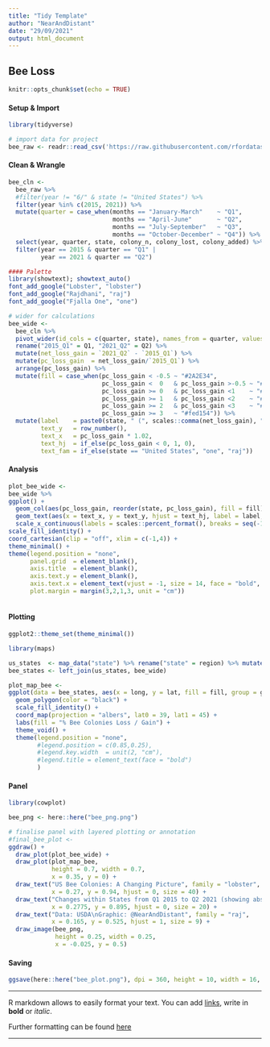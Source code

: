 ```yaml
---
title: "Tidy Template"
author: "NearAndDistant"
date: "29/09/2021"
output: html_document
---
```


## Bee Loss

```r
knitr::opts_chunk$set(echo = TRUE)
```

#### Setup & Import
```r
library(tidyverse)

# import data for project
bee_raw <- readr::read_csv('https://raw.githubusercontent.com/rfordatascience/tidytuesday/master/data/2022/2022-01-11/colony.csv')

```

#### Clean & Wrangle
```r
bee_cln <- 
  bee_raw %>% 
  #filter(year != "6/" & state != "United States") %>%
  filter(year %in% c(2015, 2021)) %>%
  mutate(quarter = case_when(months == "January-March"    ~ "Q1",
                             months == "April-June"       ~ "Q2",
                             months == "July-September"   ~ "Q3",
                             months == "October-December" ~ "Q4")) %>%
  select(year, quarter, state, colony_n, colony_lost, colony_added) %>%
  filter(year == 2015 & quarter == "Q1" |
         year == 2021 & quarter == "Q2")
```

```r

#### Palette
library(showtext); showtext_auto()
font_add_google("Lobster", "lobster")
font_add_google("Rajdhani", "raj")
font_add_google("Fjalla One", "one")

# wider for calculations
bee_wide <-
  bee_cln %>%
  pivot_wider(id_cols = c(quarter, state), names_from = quarter, values_from = colony_n) %>%
  rename("2015_Q1" = Q1, "2021_Q2" = Q2) %>%
  mutate(net_loss_gain = `2021_Q2` - `2015_Q1`) %>%
  mutate(pc_loss_gain  = net_loss_gain/`2015_Q1`) %>%
  arrange(pc_loss_gain) %>%
  mutate(fill = case_when(pc_loss_gain < -0.5 ~ "#2A2E34",
                          pc_loss_gain <  0   & pc_loss_gain >-0.5 ~ "#3B3F46",
                          pc_loss_gain >= 0   & pc_loss_gain <1    ~ "#DD7802",
                          pc_loss_gain >= 1   & pc_loss_gain <2    ~ "#f5a302",
                          pc_loss_gain >= 2   & pc_loss_gain <3    ~ "#f4b301",
                          pc_loss_gain >= 3   ~ "#fed154")) %>%
  mutate(label    = paste0(state, " (", scales::comma(net_loss_gain), ")"),
         text_y   = row_number(),
         text_x   = pc_loss_gain * 1.02,
         text_hj  = if_else(pc_loss_gain < 0, 1, 0),
         text_fam = if_else(state == "United States", "one", "raj"))

```

#### Analysis
```r

plot_bee_wide <-
bee_wide %>%
ggplot() +
  geom_col(aes(pc_loss_gain, reorder(state, pc_loss_gain), fill = fill)) +
  geom_text(aes(x = text_x, y = text_y, hjust = text_hj, label = label, family = text_fam)) +
  scale_x_continuous(labels = scales::percent_format(), breaks = seq(-1,4,1)) +
scale_fill_identity() +
coord_cartesian(clip = "off", xlim = c(-1,4)) +
theme_minimal() +
theme(legend.position = "none",
      panel.grid  = element_blank(),
      axis.title  = element_blank(),
      axis.text.y = element_blank(),
      axis.text.x = element_text(vjust = -1, size = 14, face = "bold", family = "raj"),
      plot.margin = margin(3,2,1,3, unit = "cm"))
  
```

#### Plotting
```r
ggplot2::theme_set(theme_minimal())

library(maps)

us_states  <- map_data("state") %>% rename("state" = region) %>% mutate(state = str_to_title(state))
bee_states <- left_join(us_states, bee_wide)

plot_map_bee <-
ggplot(data = bee_states, aes(x = long, y = lat, fill = fill, group = group)) +
  geom_polygon(color = "black") +
  scale_fill_identity() +
  coord_map(projection = "albers", lat0 = 39, lat1 = 45) +
  labs(fill = "% Bee Colonies Loss / Gain") +
  theme_void() +
  theme(legend.position = "none",
        #legend.position = c(0.85,0.25),
        #legend.key.width  = unit(2, "cm"),
        #legend.title = element_text(face = "bold")
        )

```

#### Panel
```r
library(cowplot)

bee_png <- here::here("bee_png.png")

# finalise panel with layered plotting or annotation
#final_bee_plot <-
ggdraw() +
  draw_plot(plot_bee_wide) +
  draw_plot(plot_map_bee, 
            height = 0.7, width = 0.7,
            x = 0.35, y = 0) +
  draw_text("US Bee Colonies: A Changing Picture", family = "lobster",
            x = 0.27, y = 0.94, hjust = 0, size = 40) +
  draw_text("Changes within States from Q1 2015 to Q2 2021 (showing absolute colony change in brackets)", family = "raj",
            x = 0.2775, y = 0.895, hjust = 0, size = 20) +
  draw_text("Data: USDA\nGraphic: @NearAndDistant", family = "raj",
            x = 0.165, y = 0.525, hjust = 1, size = 9) +
  draw_image(bee_png,
             height = 0.25, width = 0.25,
             x = -0.025, y = 0.5)

```

#### Saving
```r

ggsave(here::here("bee_plot.png"), dpi = 360, height = 10, width = 16, bg = "white")

```

***

R markdown allows to easily format your text. You can add [links](www.r-graph-gallery.com), write in **bold** or *italic*.

Further formatting can be found [here](https://holtzy.github.io/Pimp-my-rmd/)

***